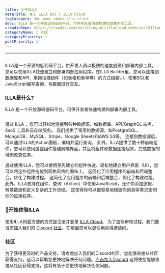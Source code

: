 ```yaml
---
title: 关于ILLA
metaTitle: 关于 ILLA Doc | ILLA Cloud
tagCategory: doc_menu_about_illa_click
desc: ILLA 是一个开放源码低码平台，可供开发者快速构建和部署内部工具。
crowdinRepo: https://crowdin.com/multilingual/illacloud-website/151?languages=zhcn&filter=basic&value=0
categoryName: 👋 介绍
categoryPriority: 1
postPriority: 1
---
```


* * *

## <h2 hidden>关于 ILLA</h2>

ILLA是一个开源的低代码平台，供开发人员以极快的速度创建和部署内部工具。 您可以使用ILLA快速建立和部署内部应用程序。在ILLA Builder里，您可以连接到数据库和API、用拖拉拽组件（如表格和表单等）的方式组装UI、使用SQL和JavaScript编写查询，与数据进行交互。

### ILLA是什么?

ILLA 是一个开放源码低码平台，可供开发者快速构建和部署内部工具。

<img
  src='https://cdn.illacloud.com/official-website/img/docs/introduction/about-illa-cloud.png'
  alt=""
/>

通过 ILLA ，您可以轻松地连接到各种数据源，如数据库、API/GraphQL 端点、SaaS 工具和云存储服务。 我们提供了常用的数据源，如PostgreSQL、MongoDB、MySQL、Stripe、Google Sheets和AWS S3等。 连接到数据源后，可以通过ILLA的Action面板，编辑并运行查询。 此外，ILLA提供了数十种前端组件，您可以使用这些组件搭建前端界面，并且将组件和数据连接起来，完成数据的增删改查任务。

通过使用ILLA，您可以使用预先建立的组件快速、轻松地建立用户界面（UI），您可以将这些组件拖放到网格风格的画布上。 这简化了应用程序的前端和后端整合，优化了构建过程。 这简化了应用程序的前端和后端整合，优化了构建过程。此外，ILLA支持在组件、查询（Action）中使用JavaScript，允许你添加逻辑、转换数据和定义复杂的工作流程。 这使得你可以很容易地根据你的具体需求定制你的应用程序。

### 🚀开始体验ILLA

使用ILLA的最方便的方式是注册并登录 [ILLA Cloud](https://cloud.illacloud.com/)。 
为了加快审核过程，我们邀请您加入我们的 [Discord 社区](https://discord.gg/illacloud)，在那里您可以更快地获得邀请码。

### 社区

为了获得更及时的产品支持，请考虑加入我们的Discord社区。您能够直接从社区获得支持，这可以帮助您更快地解决任何问题。[点击加入Discord](https://discord.com/invite/illacloud) 这将使您能够直接从社区获得支持，这将有助于您更快地解决任何问题。 
